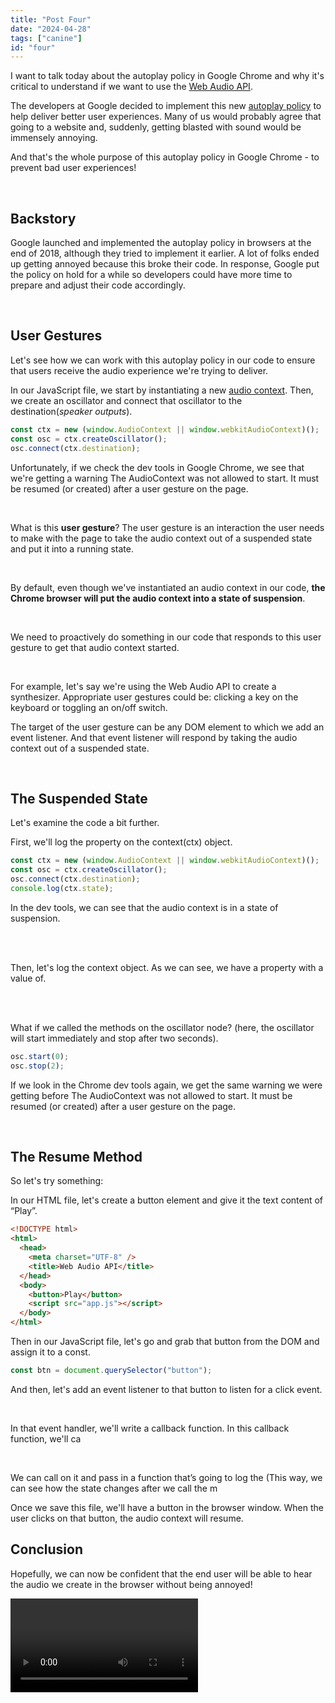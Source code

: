 ```yaml
---
title: "Post Four"
date: "2024-04-28"
tags: ["canine"]
id: "four"
---
```


I want to talk today about the autoplay policy in Google Chrome and why it's critical to understand if we want to use the [Web Audio API](https://developer.mozilla.org/en-US/docs/Web/API/Web_Audio_API).

The developers at Google decided to implement this new [autoplay policy](https://developer.chrome.com/blog/autoplay/) to help deliver better user experiences. Many of us would probably agree that going to a website and, suddenly, getting blasted with sound would be immensely annoying.

And that's the whole purpose of this autoplay policy in Google Chrome - to prevent bad user experiences!

<br />

## Backstory

Google launched and implemented the autoplay policy in browsers at the end of 2018, although they tried to implement it earlier. A lot of folks ended up getting annoyed because this broke their code. In response, Google put the policy on hold for a while so developers could have more time to prepare and adjust their code accordingly.

<br />

## User Gestures

Let's see how we can work with this autoplay policy in our code to ensure that users receive the audio experience we're trying to deliver.

In our JavaScript file, we start by instantiating a new [audio context](https://developer.mozilla.org/en-US/docs/Web/API/AudioContext). Then, we create an oscillator and connect that oscillator to the destination(_speaker outputs_).

```js
const ctx = new (window.AudioContext || window.webkitAudioContext)();
const osc = ctx.createOscillator();
osc.connect(ctx.destination);
```

Unfortunately, if we check the dev tools in Google Chrome, we see that we're getting a warning <Warning>The AudioContext was not allowed to start. It must be resumed (or created) after a user gesture on the page</Warning>.

<br />

What is this **user gesture**? The user gesture is an interaction the user needs to make with the page to take the audio context out of a suspended state and put it into a running state.

<br />

By default, even though we've instantiated an audio context in our code, **the Chrome browser will put the audio context into a state of suspension**.

<br />

We need to proactively do something in our code that responds to this user gesture to get that audio context started.

<br />

For example, let's say we're using the Web Audio API to create a synthesizer. Appropriate user gestures could be: clicking a key on the keyboard or toggling an on/off switch.

The target of the user gesture can be any DOM element to which we add an event listener. And that event listener will respond by taking the audio context out of a suspended state.

<br />

## The Suspended State

Let's examine the code a bit further.

First, we'll log the property on the context(ctx) object.

```js
const ctx = new (window.AudioContext || window.webkitAudioContext)();
const osc = ctx.createOscillator();
osc.connect(ctx.destination);
console.log(ctx.state);
```

In the dev tools, we can see that the audio context is in a state of suspension.

<br />
<br />

Then, let's log the context object.
As we can see, we have a property with a value of.

<br />
<br />

What if we called the methods on the oscillator node? (here, the oscillator will start immediately and stop after two seconds).

```js
osc.start(0);
osc.stop(2);
```

If we look in the Chrome dev tools again, we get the same warning we were getting before <Warning>The AudioContext was not allowed to start. It must be resumed (or created) after a user gesture on the page</Warning>.

<br />

## The Resume Method

So let's try something:

In our HTML file, let's create a button element and give it the text content of “Play”.

```html
<!DOCTYPE html>
<html>
  <head>
    <meta charset="UTF-8" />
    <title>Web Audio API</title>
  </head>
  <body>
    <button>Play</button>
    <script src="app.js"></script>
  </body>
</html>
```

Then in our JavaScript file, let's go and grab that button from the DOM and assign it to a const.

```js
const btn = document.querySelector("button");
```

And then, let's add an event listener to that button to listen for a click event.

<br />

In that event handler, we'll write a callback function. In this callback function, we'll ca

<br />

We can call on it and pass in a function that’s going to log the (This way, we can see how the state changes after we call the m

Once we save this file, we'll have a button in the browser window. When the user clicks on that button, the audio context will resume.

## Conclusion

Hopefully, we can now be confident that the end user will be able to hear the audio we create in the browser without being annoyed!

<Video id="sLXcuCrBL-M" />
